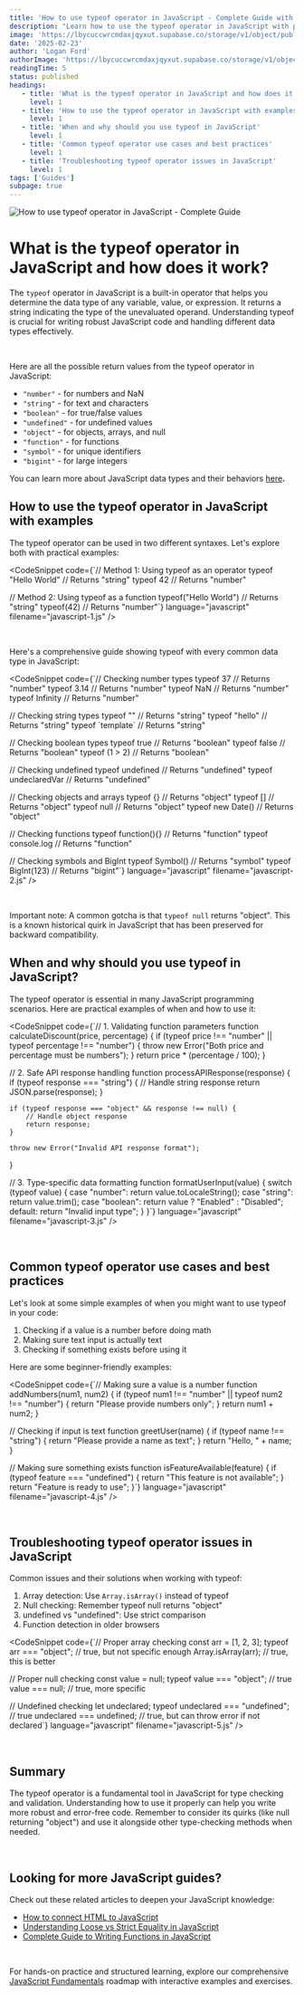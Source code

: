 ```yaml
---
title: 'How to use typeof operator in JavaScript - Complete Guide with Examples'
description: "Learn how to use the typeof operator in JavaScript with practical examples. Understand how to check variable types, validate function parameters, and handle API responses using typeof."
image: 'https://lbycuccwrcmdaxjqyxut.supabase.co/storage/v1/object/public/blog-images/difference-between-const-var-and-let.png'
date: '2025-02-23'
author: 'Logan Ford'
authorImage: 'https://lbycuccwrcmdaxjqyxut.supabase.co/storage/v1/object/public/user-profile-pictures/3a57d7e8-8b80-483b-93d0-70fe1f06b0c0/logo.png?u=1l5im5h5n6e5'
readingTime: 5
status: published
headings:
   - title: 'What is the typeof operator in JavaScript and how does it work'
     level: 1
   - title: 'How to use the typeof operator in JavaScript with examples'
     level: 1
   - title: 'When and why should you use typeof in JavaScript'
     level: 1
   - title: 'Common typeof operator use cases and best practices'
     level: 1
   - title: 'Troubleshooting typeof operator issues in JavaScript'
     level: 1
tags: ['Guides']
subpage: true
---
```


<img className='max-h-80 object-cover w-full' src="https://lbycuccwrcmdaxjqyxut.supabase.co/storage/v1/object/public/marketing-images//const-let-var-javascript.jpg" alt="How to use typeof operator in JavaScript - Complete Guide" />

# What is the typeof operator in JavaScript and how does it work?

The `typeof` operator in JavaScript is a built-in operator that helps you determine the data type of any variable, value, or expression. It returns a string indicating the type of the unevaluated operand. Understanding typeof is crucial for writing robust JavaScript code and handling different data types effectively.

<br />

Here are all the possible return values from the typeof operator in JavaScript:

- `"number"` - for numbers and NaN
- `"string"` - for text and characters
- `"boolean"` - for true/false values
- `"undefined"` - for undefined values
- `"object"` - for objects, arrays, and null
- `"function"` - for functions
- `"symbol"` - for unique identifiers
- `"bigint"` - for large integers

You can learn more about JavaScript data types and their behaviors [here](/javascript-fundamentals/primitive-types-in-javascript)**.**

## How to use the typeof operator in JavaScript with examples

The typeof operator can be used in two different syntaxes. Let's explore both with practical examples:

<CodeSnippet code={`// Method 1: Using typeof as an operator
typeof "Hello World"    // Returns "string"
typeof 42              // Returns "number"

// Method 2: Using typeof as a function
typeof("Hello World")   // Returns "string"
typeof(42)             // Returns "number"`} language="javascript" filename="javascript-1.js" />

<br />

Here's a comprehensive guide showing typeof with every common data type in JavaScript:

<CodeSnippet code={`// Checking number types
typeof 37              // Returns "number"
typeof 3.14            // Returns "number"
typeof NaN             // Returns "number"
typeof Infinity        // Returns "number"

// Checking string types
typeof ""              // Returns "string"
typeof "hello"         // Returns "string"
typeof \`template\`      // Returns "string"

// Checking boolean types
typeof true            // Returns "boolean"
typeof false           // Returns "boolean"
typeof (1 > 2)        // Returns "boolean"

// Checking undefined
typeof undefined       // Returns "undefined"
typeof undeclaredVar  // Returns "undefined"

// Checking objects and arrays
typeof {}              // Returns "object"
typeof []              // Returns "object"
typeof null            // Returns "object"
typeof new Date()      // Returns "object"

// Checking functions
typeof function(){}    // Returns "function"
typeof console.log     // Returns "function"

// Checking symbols and BigInt
typeof Symbol()        // Returns "symbol"
typeof BigInt(123)     // Returns "bigint"`} language="javascript" filename="javascript-2.js" />

<br />

Important note: A common gotcha is that `typeof null` returns "object". This is a known historical quirk in JavaScript that has been preserved for backward compatibility.

## When and why should you use typeof in JavaScript?

The typeof operator is essential in many JavaScript programming scenarios. Here are practical examples of when and how to use it:

<CodeSnippet code={`// 1. Validating function parameters
function calculateDiscount(price, percentage) {
    if (typeof price !== "number" || typeof percentage !== "number") {
        throw new Error("Both price and percentage must be numbers");
    }
    return price * (percentage / 100);
}

// 2. Safe API response handling
function processAPIResponse(response) {
    if (typeof response === "string") {
        // Handle string response
        return JSON.parse(response);
    }
    
    if (typeof response === "object" && response !== null) {
        // Handle object response
        return response;
    }
    
    throw new Error("Invalid API response format");
}

// 3. Type-specific data formatting
function formatUserInput(value) {
    switch (typeof value) {
        case "number":
            return value.toLocaleString();
        case "string":
            return value.trim();
        case "boolean":
            return value ? "Enabled" : "Disabled";
        default:
            return "Invalid input type";
    }
}`} language="javascript" filename="javascript-3.js" />

<br />

## Common typeof operator use cases and best practices

Let's look at some simple examples of when you might want to use typeof in your code:

1. Checking if a value is a number before doing math
2. Making sure text input is actually text
3. Checking if something exists before using it

Here are some beginner-friendly examples:

<CodeSnippet code={`// Making sure a value is a number
function addNumbers(num1, num2) {
    if (typeof num1 !== "number" || typeof num2 !== "number") {
        return "Please provide numbers only";
    }
    return num1 + num2;
}

// Checking if input is text
function greetUser(name) {
    if (typeof name !== "string") {
        return "Please provide a name as text";
    }
    return "Hello, " + name;
}

// Making sure something exists
function isFeatureAvailable(feature) {
    if (typeof feature === "undefined") {
        return "This feature is not available";
    }
    return "Feature is ready to use";
}`} language="javascript" filename="javascript-4.js" />

<br />

## Troubleshooting typeof operator issues in JavaScript

Common issues and their solutions when working with typeof:

1. Array detection: Use `Array.isArray()` instead of typeof
2. Null checking: Remember typeof null returns "object"
3. undefined vs "undefined": Use strict comparison
4. Function detection in older browsers

<CodeSnippet code={`// Proper array checking
const arr = [1, 2, 3];
typeof arr === "object";     // true, but not specific enough
Array.isArray(arr);         // true, this is better

// Proper null checking
const value = null;
typeof value === "object";  // true
value === null;            // true, more specific

// Undefined checking
let undeclared;
typeof undeclared === "undefined";  // true
undeclared === undefined;           // true, but can throw error if not declared`} language="javascript" filename="javascript-5.js" />

<br />

## Summary

The typeof operator is a fundamental tool in JavaScript for type checking and validation. Understanding how to use it properly can help you write more robust and error-free code. Remember to consider its quirks (like null returning "object") and use it alongside other type-checking methods when needed.

<br />

## Looking for more JavaScript guides?

Check out these related articles to deepen your JavaScript knowledge:

- [How to connect HTML to JavaScript](/javascript-fundamentals/how-to-connect-html-to-javascript)
- [Understanding Loose vs Strict Equality in JavaScript](/javascript-fundamentals/loose-vs-strict-equality-in-javascript)
- [Complete Guide to Writing Functions in JavaScript](/javascript-fundamentals/how-to-write-a-function-in-javascript)

<br />

For hands-on practice and structured learning, explore our comprehensive [JavaScript Fundamentals](/roadmaps/javascript-fundamentals) roadmap with interactive examples and exercises.
